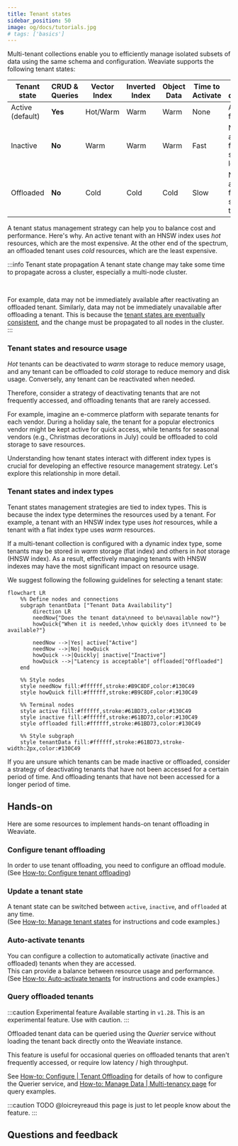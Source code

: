 ```yaml
---
title: Tenant states
sidebar_position: 50
image: og/docs/tutorials.jpg
# tags: ['basics']
---
```


Multi-tenant collections enable you to efficiently manage isolated subsets of data using the same schema and configuration. Weaviate supports the following tenant states:

| Tenant state     | CRUD & Queries | Vector Index | Inverted Index | Object Data | Time to Activate | Tenant description |
|------------------|----------------|--------------|----------------|-------------|------------------|------------|
| Active (default) | **Yes**        | Hot/Warm     | Warm           | Warm        | None             | Available for use |
| Inactive         | **No**         | Warm         | Warm           | Warm        | Fast             | Not available for use, stored locally |
| Offloaded        | **No**         | Cold         | Cold           | Cold        | Slow             | Not available for use, stored on the cloud |

A tenant status management strategy can help you to balance cost and performance. Here's why. An active tenant with an HNSW index uses *hot* resources, which are the most expensive. At the other end of the spectrum, an offloaded tenant uses *cold* resources, which are the least expensive.

:::info Tenant state propagation
A tenant state change may take some time to propagate across a cluster, especially a multi-node cluster.

<br/>

For example, data may not be immediately available after reactivating an offloaded tenant. Similarly, data may not be immediately unavailable after offloading a tenant. This is because the [tenant states are eventually consistent](../../concepts/replication-architecture/consistency.md#tenant-states-and-data-objects), and the change must be propagated to all nodes in the cluster.
:::

### Tenant states and resource usage

*Hot* tenants can be deactivated to *warm* storage to reduce memory usage, and any tenant can be offloaded to *cold* storage to reduce memory and disk usage. Conversely, any tenant can be reactivated when needed.

Therefore, consider a strategy of deactivating tenants that are not frequently accessed, and offloading tenants that are rarely accessed.

For example, imagine an e-commerce platform with separate tenants for each vendor. During a holiday sale, the tenant for a popular electronics vendor might be kept active for quick access, while tenants for seasonal vendors (e.g., Christmas decorations in July) could be offloaded to cold storage to save resources.

Understanding how tenant states interact with different index types is crucial for developing an effective resource management strategy. Let's explore this relationship in more detail.

### Tenant states and index types

Tenant states management strategies are tied to index types. This is because the index type determines the resources used by a tenant. For example, a tenant with an HNSW index type uses *hot* resources, while a tenant with a flat index type uses *warm* resources.

If a multi-tenant collection is configured with a dynamic index type, some tenants may be stored in *warm* storage (flat index) and others in *hot* storage (HNSW index). As a result, effectively managing tenants with HNSW indexes may have the most significant impact on resource usage.

We suggest following the following guidelines for selecting a tenant state:

```mermaid
flowchart LR
    %% Define nodes and connections
    subgraph tenantData ["Tenant Data Availability"]
        direction LR
        needNow{"Does the tenant data\nneed to be\navailable now?"}
        howQuick{"When it is needed,\nhow quickly does it\nneed to be available?"}

        needNow -->|Yes| active["Active"]
        needNow -->|No| howQuick
        howQuick -->|Quickly| inactive["Inactive"]
        howQuick -->|"Latency is acceptable"| offloaded["Offloaded"]
    end

    %% Style nodes
    style needNow fill:#ffffff,stroke:#B9C8DF,color:#130C49
    style howQuick fill:#ffffff,stroke:#B9C8DF,color:#130C49

    %% Terminal nodes
    style active fill:#ffffff,stroke:#61BD73,color:#130C49
    style inactive fill:#ffffff,stroke:#61BD73,color:#130C49
    style offloaded fill:#ffffff,stroke:#61BD73,color:#130C49

    %% Style subgraph
    style tenantData fill:#ffffff,stroke:#61BD73,stroke-width:2px,color:#130C49
```

If you are unsure which tenants can be made inactive or offloaded, consider a strategy of deactivating tenants that have not been accessed for a certain period of time. And offloading tenants that have not been accessed for a longer period of time.

## Hands-on

Here are some resources to implement hands-on tenant offloading in Weaviate.

### Configure tenant offloading

In order to use tenant offloading, you need to configure an offload module. <br/>
(See [How-to: Configure tenant offloading](../../configuration/tenant-offloading.md))

### Update a tenant state

A tenant state can be switched between `active`, `inactive`, and `offloaded` at any time. <br/>
(See [How-to: Manage tenant states](../../manage-data/tenant-states.mdx) for instructions and code examples.)

### Auto-activate tenants

You can configure a collection to automatically activate (inactive and offloaded) tenants when they are accessed. <br/>
This can provide a balance between resource usage and performance. <br/>
(See [How-to: Auto-activate tenants](../../manage-data/tenant-states.mdx#automatically-activate-tenants) for instructions and code examples.)

### Query offloaded tenants

:::caution Experimental feature
Available starting in `v1.28`. This is an experimental feature. Use with caution.
:::

Offloaded tenant data can be queried using the *Querier* service without loading the tenant back directly onto the Weaviate instance.

This feature is useful for occasional queries on offloaded tenants that aren't frequently accessed, or require low latency / high throughput.

See [How-to: Configure | Tenant Offloading](../../configuration/tenant-offloading.md#querier-module) for details of how to configure the Querier service, and [How-to: Manage Data | Multi-tenancy page](../../manage-data/multi-tenancy.md#query-offloaded-tenants) for query examples.

:::caution TODO
@loicreyreaud this page is just to let people know about the feature.
:::

## Questions and feedback


<DocsFeedback/>

